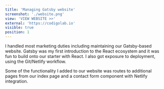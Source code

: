 ```yaml
---
title: 'Managing Gatsby website'
screenshot: './website.png'
view: 'VIEW WEBSITE >>'
external: 'https://codigolab.io'
visible: true
position: 1
---
```


I handled most marketing duties including maintaining our Gatsby-based website. Gatsby was my first introduction to the React ecosystem and it was fun to build onto our starter with React. I also got exposure to deployment, using the Git/Netlify workflow.

Some of the functionality I added to our website was routes to additional pages from our index page and a contact form component with Netlify integration.
